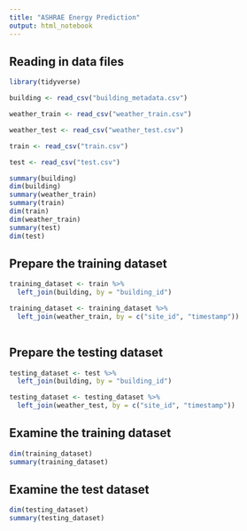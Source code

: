 ---
title: "ASHRAE Energy Prediction"
output: html_notebook
---

## Reading in data files

```{r, message = FALSE}

library(tidyverse)

building <- read_csv("building_metadata.csv")

weather_train <- read_csv("weather_train.csv")

weather_test <- read_csv("weather_test.csv")

train <- read_csv("train.csv")

test <- read_csv("test.csv")

summary(building)
dim(building)
summary(weather_train)
summary(train)
dim(train)
dim(weather_train)
summary(test)
dim(test)

```

## Prepare the training dataset

```{r}

training_dataset <- train %>%
  left_join(building, by = "building_id")

training_dataset <- training_dataset %>%
  left_join(weather_train, by = c("site_id", "timestamp"))
  
```
## Prepare the testing dataset

```{r}
testing_dataset <- test %>%
  left_join(building, by = "building_id")

testing_dataset <- testing_dataset %>%
  left_join(weather_test, by = c("site_id", "timestamp"))
```

## Examine the training dataset

```{r}
dim(training_dataset)
summary(training_dataset)
```
## Examine the test dataset

```{r}
dim(testing_dataset)
summary(testing_dataset)
```



